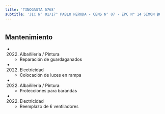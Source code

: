 ```yaml
---
title: 'TINOGASTA 5768'
subtitle: 'JIC N° 01/17° PABLO NERUDA - CENS N° 07 - EPC N° 14 SIMON BOLIVAR'
---
```


#


## Mantenimiento

*  (2022) Albañileria / Pintura 
    + Reparación de guardaganados

*  (2022) Electricidad 
    + Colocación de luces en rampa

*  (2022) Albañileria / Pintura 
    + Protecciones para barandas

*  (2022) Electricidad 
    + Reemplazo de 6 ventiladores



